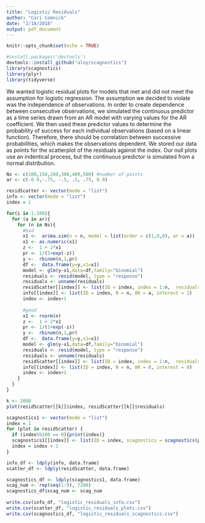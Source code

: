 ```yaml
---
title: "Logistic Residuals"
author: "Cari Comnick"
date: "2/18/2018"
output: pdf_document
---
```


```r
knitr::opts_chunk$set(echo = TRUE)
```

```r
#install.packages('devtools')
devtools::install_github("aloy/scagnostics")
library(scagnostics)
library(plyr)
library(tidyverse)
```

We wanted logistic residual plots for models that met and did not meet the assumption for logistic regression.  The assumption we decided to violate was the independence of observations.  In order to create dependence between consecutive observations, we simulated the continuous predictor as a time series drawn from an AR model with varying values for the AR coefficient.  We then used these predictor values to determine the probability of success for each individual observations (based on a linear function).  Therefore, there should be correlation between successive probabilities, which makes the observations dependent.  We stored our data as points for the scatterplot of the residuals against the index.  Our null plots use an indentical process, but the continuous predictor is simulated from a normal distribution.  


```r
Ns <- c(100,150,200,300,400,500) #number of points
ar <- c(-0.9,-.75, -.5, .5, .75, 0.9)

residScatter <- vector(mode = "list")
info <- vector(mode = "list")
index = 1

for(i in 1:100){
  for (a in ar){
    for (n in Ns){
      #bad
      x1 <-  arima.sim(n = n, model = list(order = c(1,0,0), ar = a))   
      x1 <- as.numeric(x1)
      z <-  1 + 2*x1 
      pr <- 1/(1+exp(-z))         
      y <-  rbinom(n,1,pr)      
      df <-  data.frame(y=y,x1=x1)
      model <- glm(y~x1,data=df,family="binomial")
      residuals <- resid(model, type = "response")
      residuals <- unname(residuals)
      residScatter[[index]] <- list(ID = index, index = 1:n,  residuals = residuals)
      info[[index]] <- list(ID = index, N = n, AR = a, interest = 1)
      index <- index+1
      
      #good
      x1 <- rnorm(n)
      z <-  1 + 2*x1 
      pr <- 1/(1+exp(-z))         
      y <-  rbinom(n,1,pr)      
      df <-  data.frame(y=y,x1=x1)
      model <- glm(y~x1,data=df,family="binomial")
      residuals <- resid(model, type = "response")
      residuals <- unname(residuals)
      residScatter[[index]] <- list(ID = index, index = 1:n,  residuals = residuals)
      info[[index]] <- list(ID = index, N = n, AR = 0, interest = 0)
      index <- index+1
    }
  }
}

k <- 2000
plot(residScatter[[k]]$index, residScatter[[k]]$residuals)
```

```r
scagnostics1 <- vector(mode = "list")
index = 1
for (plot in residScatter) {
  if (index%%100 == 0){print(index)}
  scagnostics1[[index]] <- list(ID = index, scagnostics = scagnostics(plot$index, plot$residuals)$s)
  index = index + 1
}
```

```r
info_df <- ldply(info, data.frame)
scatter_df <- ldply(residScatter, data.frame)

scagnostics_df <- ldply(scagnostics1, data.frame)
scag_num <- rep(seq(1:9), 7200)
scagnostics_df$scag_num <- scag_num
  
write.csv(info_df, "logistic_residuals_info.csv")
write.csv(scatter_df, "logistic_residuals_plots.csv")
write.csv(scagnostics_df, "logistic_residuals_scagnostics.csv")
```